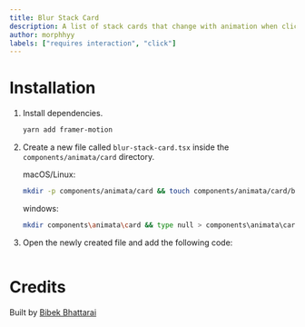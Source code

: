 ```yaml
---
title: Blur Stack Card
description: A list of stack cards that change with animation when clicked.
author: morphhyy
labels: ["requires interaction", "click"]
---
```


<ComponentPreview name="card-blur-stack-card--docs" />

# Installation

1. Install dependencies.

   ```bash
   yarn add framer-motion
   ```

2. Create a new file called `blur-stack-card.tsx` inside the `components/animata/card` directory.

   macOS/Linux:

   ```bash
   mkdir -p components/animata/card && touch components/animata/card/blur-stack-card.tsx
   ```

   windows:

   ```bash
   mkdir components\animata\card && type null > components\animata\card\blur-stack-card.tsx
   ```

3. Open the newly created file and add the following code:

   ```jsx file=<rootDir>/animata/card/blur-stack-card.tsx

   ```

# Credits

Built by [Bibek Bhattarai](https://github.com/morphhyy)
